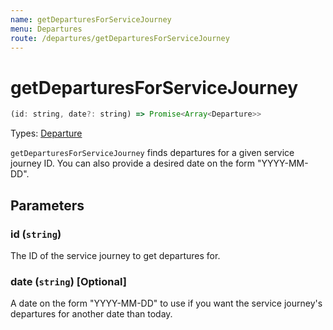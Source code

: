 ```yaml
---
name: getDeparturesForServiceJourney
menu: Departures
route: /departures/getDeparturesForServiceJourney
---
```


# getDeparturesForServiceJourney

```javascript
(id: string, date?: string) => Promise<Array<Departure>>
```

Types: [Departure](flow-types/Departures.js)

`getDeparturesForServiceJourney` finds departures for a given service journey ID. You can also provide a desired date on the form "YYYY-MM-DD".

## Parameters

### id (`string`)
The ID of the service journey to get departures for.

### date (`string`) [Optional]
A date on the form "YYYY-MM-DD" to use if you want the service journey's departures for another date than today.
